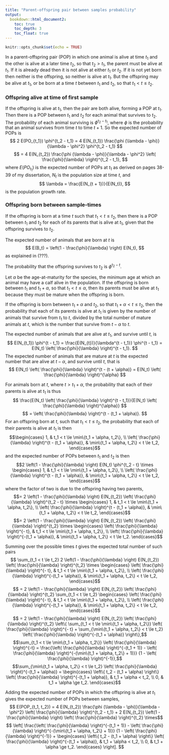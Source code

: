 ```yaml
---
title: "Parent-offspring pair between samples probability"
output:
  bookdown::html_document2:
    toc: true
    toc_depth: 3
    toc_float: true
---
```


```r
knitr::opts_chunk$set(echo = TRUE)
```

In a parent-offspring pair (POP) in which one animal is alive at time $t_1$ and the other is alive at a later time $t_2$, so that $t_2 > t_1$, the parent must be alive at $t_1$.  If it is already dead then it is not alive at either $t_1$ or $t_2$.  If it is not yet born then neither is the offspring, so neither is alive at $t_1$.  But the offspring may be alive at $t_1$, or be born at a time $t$ between $t_1$ and $t_2$, so that $t_1 < t \le t_2$.

### Offspring alive at time of first sample

If the offspring is alive at $t_1$, then the pair are both alive, forming a POP at $t_1$.  Then there is a POP between $t_1$ and $t_2$ for each animal that survives to $t_2$.  The probability of each animal surviving is $\phi^{t_2 - t_1}$, where $\phi$ is the probability that an animal survives from time $t$ to time $t + 1$.  So the expected number of POPs is
$$ 2 E(PO_{t_1}) \phi^{t_2 - t_1} = 4 E(N_{t_1}) \frac{\phi (\lambda - \phi)}{\lambda - \phi^2} \phi^{t_2 - t_1} $$
$$ = 4 E(N_{t_2}) \frac{\phi (\lambda - \phi)}{\lambda - \phi^2} \left( \frac{\phi}{\lambda} \right)^{t_2 - t_1}, $$
where $E(PO_{t_1})$ is the expected number of POPs at $t_1$ as derived on pages 38-39 of my dissertation, $N_t$ is the population size at time $t$, and
$$ \lambda = \frac{E(N_{t + 1})}{E(N_t)}, $$
is the population growth rate.

### Offspring born between sample-times

If the offspring is born at a time $t$ such that $t_1 < t \le t_2$, then there is a POP between $t_1$ and $t_2$ for each of its parents that is alive at $t_1$, given that the offspring survives to $t_2$.

The expected number of animals that are born at $t$ is 
$$ E(B_t) = \left(1 - \frac{\phi}{\lambda} \right) E(N_t), $$
as explained in (???).

The probability that the offspring survives to $t_2$ is $\phi^{t_2 - t}$.

Let $\alpha$ be the age-at-maturity for the species, the minimum age at which an animal may have a calf alive in the population.  If the offspring is born between $t_1$ and $t_1 + \alpha$, so that $t_1 < t \le \alpha$, then its parents must be alive at $t_1$ because they must be mature when the offspring is born.

If the offspring is born between $t_1 + \alpha$ and $t_2$, so that $t_1 + \alpha < t \le t_2$, then the probability that each of its parents is alive at $t_1$ is given by the number of animals that survive from $t_1$ to $t$, divided by the total number of mature animals at $t$, which is the number that survive from $t - \alpha$ to $t$.

The expected number of animals that are alive at $t_1$, and survive until $t$, is
$$ E(N_{t_1}) \phi^{t - t_1} = \frac{E(N_{t})}{\lambda^{t - t_1}} \phi^{t - t_1} = E(N_t) \left( \frac{\phi}{\lambda} \right)^{t - t_1}. $$
The expected number of animals that are mature at $t$ is the expected number that are alive at $t - \alpha$, and survive until $t$, that is
$$ E(N_t) \left( \frac{\phi}{\lambda} \right)^{t - (t + \alpha)} = E(N_t) \left( \frac{\phi}{\lambda} \right)^{\alpha} $$

For animals born at $t$, where $t > t_1 + \alpha$, the probability that each of their parents is alive at $t_1$ is thus 
$$ \frac{E(N_t) \left( \frac{\phi}{\lambda} \right)^{t - t_1}}{E(N_t) \left( \frac{\phi}{\lambda} \right)^{\alpha}} $$
$$ = \left( \frac{\phi}{\lambda} \right)^{t - (t_1 + \alpha)}. $$
For an offspring born at $t$, such that $t_1 < t \le t_2$, the probability that each of their parents is alive at $t_1$ is then
$$\begin{cases}
  1, & 
  t_1 < t \le \min\{t_1 + \alpha, t_2\}, \\
   \left( \frac{\phi}{\lambda} \right)^{t - (t_1 + \alpha)}, & 
  \min\{t_1 + \alpha, t_2\} < t \le t_2,
\end{cases}$$
and the expected number of POPs between $t_1$ and $t_2$ is then
$$2 \left(1 - \frac{\phi}{\lambda} \right) E(N_t) \phi^{t_2 - t} \times 
\begin{cases}
  1, & 
  t_1 < t \le \min\{t_1 + \alpha, t_2\}, \\
  \left( \frac{\phi}{\lambda} \right)^{t - (t_1 + \alpha)}, & 
  \min\{t_1 + \alpha, t_2\} < t \le t_2,
\end{cases}$$
where the factor of two is due to the offspring having two parents,
$$= 2 \left(1 - \frac{\phi}{\lambda} \right) E(N_{t_2}) \left( \frac{\phi}{\lambda} \right)^{t_2 - t} \times 
\begin{cases}
  1, & 
  t_1 < t \le \min\{t_1 + \alpha, t_2\}, \\
  \left( \frac{\phi}{\lambda} \right)^{t - (t_1 + \alpha)}, & 
  \min\{t_1 + \alpha, t_2\} < t \le t_2,
\end{cases}$$
$$= 2 \left(1 - \frac{\phi}{\lambda} \right) E(N_{t_2}) \left( \frac{\phi}{\lambda} \right)^{t_2} \times 
\begin{cases}
  \left( \frac{\phi}{\lambda} \right)^{- t}, & 
  t_1 < t \le \min\{t_1 + \alpha, t_2\}, \\
  \left( \frac{\phi}{\lambda} \right)^{-(t_1 + \alpha)}, & 
  \min\{t_1 + \alpha, t_2\} < t \le t_2.
\end{cases}$$

Summing over the possible times $t$ gives the expected total number of such pairs 
$$ \sum_{t_1 < t \le t_2} 2 \left(1 - \frac{\phi}{\lambda} \right) E(N_{t_2}) \left( \frac{\phi}{\lambda} \right)^{t_2} \times 
\begin{cases}
  \left( \frac{\phi}{\lambda} \right)^{- t}, & 
  t_1 < t \le \min\{t_1 + \alpha, t_2\}, \\
  \left( \frac{\phi}{\lambda} \right)^{-(t_1 + \alpha)}, & 
  \min\{t_1 + \alpha, t_2\} < t \le t_2,
\end{cases}$$
$$ = 2 \left(1 - \frac{\phi}{\lambda} \right) E(N_{t_2}) \left( \frac{\phi}{\lambda} \right)^{t_2} \sum_{t_1 < t \le t_2} 
\begin{cases}
  \left( \frac{\phi}{\lambda} \right)^{- t}, & 
  t_1 < t \le \min\{t_1 + \alpha, t_2\}, \\
  \left( \frac{\phi}{\lambda} \right)^{-(t_1 + \alpha)}, & 
  \min\{t_1 + \alpha, t_2\} < t \le t_2,
\end{cases}$$
$$ = 2 \left(1 - \frac{\phi}{\lambda} \right) E(N_{t_2}) \left( \frac{\phi}{\lambda} \right)^{t_2} \left\{ \sum_{t_1 < t \le \min\{t_1 + \alpha, t_2\}} \left( \frac{\phi}{\lambda} \right)^{- t} + \sum_{\min\{t_1 + \alpha, t_2\} < t \le t_2} \left( \frac{\phi}{\lambda} \right)^{-(t_1 + \alpha)} \right\},$$
$$\sum_{t_1 < t \le \min\{t_1 + \alpha, t_2\}} \left( \frac{\phi}{\lambda} \right)^{-t} = \frac{\left( \frac{\phi}{\lambda} \right)^{-(t_1 + 1)} - \left( \frac{\phi}{\lambda} \right)^{-(\min\{t_1 + \alpha, t_2\} + 1)}} {1 - \left( \frac{\phi}{\lambda} \right)^{-1}},$$
$$\sum_{\min\{t_1 + \alpha, t_2\} < t \le t_2} \left( \frac{\phi}{\lambda} \right)^{-(t_1 + \alpha)} = 
\begin{cases}
  \left\{ t_2 - (t_1 + \alpha) \right\} \left( \frac{\phi}{\lambda} \right)^{-(t_1 + \alpha)}, & 
  t_1 + \alpha < t_2, \\
  0, & 
  t_1 + \alpha \ge t_2.
\end{cases}$$

Adding the expected number of POPs in which the offspring is alive at $t_1$ gives the expected number of POPs between samples,
$$ E(POP_{t_1, t_2}) = 4 E(N_{t_2}) \frac{\phi (\lambda - \phi)}{\lambda - \phi^2} \left( \frac{\phi}{\lambda} \right)^{t_2 - t_1} + 2 E(N_{t_2}) \left(1 - \frac{\phi}{\lambda} \right) \left( \frac{\phi}{\lambda} \right)^{t_2} \times$$
$$ \left[ \frac{\left( \frac{\phi}{\lambda} \right)^{-(t_1 + 1)} - \left( \frac{\phi}{\lambda} \right)^{-(\min\{t_1 + \alpha, t_2\} + 1)}} {1 - \left( \frac{\phi}{\lambda} \right)^{-1}} + 
\begin{cases}
  \left\{ t_2 - (t_1 + \alpha) \right\} \left( \frac{\phi}{\lambda} \right)^{-(t_1 + \alpha)}, & 
  t_1 + \alpha < t_2, \\
  0, & 
  t_1 + \alpha \ge t_2.
\end{cases} \right]. $$


